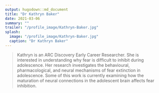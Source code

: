 ```yaml
---
output: hugodown::md_document
title: "Dr Kathryn Baker"
date: 2021-03-06
summary: ""
trailer: "/profile_image/Kathryn-Baker.jpg"
splash:
  image: "/profile_image/Kathryn-Baker.jpg"
  caption: "Dr Kathryn Baker"
---
```


> Kathryn is an ARC Discovery Early Career Researcher. She is interested in understanding why fear is difficult to inhibit during adolescence. Her research investigates the behavioural, pharmacological, and neural mechanisms of fear extinction in adolescence. Some of this work is currently examining how the maturation of neural connections in the adolescent brain affects fear inhibition.

